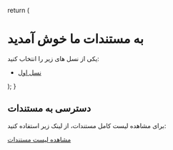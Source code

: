   return (
    <div>
      <h1>به مستندات ما خوش آمدید</h1>
      <p>یکی از نسل های زیر را انتخاب کنید:</p>
      <ul>
        <li><a href="/kasra/v1">نسل اول</a></li>
      </ul>
    </div>
  );
}

## دسترسی به مستندات
برای مشاهده لیست کامل مستندات، از لینک زیر استفاده کنید:

[مشاهده لیست مستندات](/docs_index)
